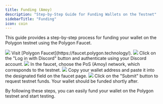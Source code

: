 ```yaml
---
title: Funding (Amoy)
description: "Step-by-Step Guide for Funding Wallets on the Testnet"
sidebarTitle: "Funding"
icon: coin
---
```


This guide provides a step-by-step process for funding your wallet on the Polygon testnet using the Polygon Faucet.

<Steps>
  <Step title="Go to the Polygon Faucet website" titleSize="h2">
    <img style={{ borderRadius: "0.5rem" }} src="./images/fund1.png" />
    Visit [Polygon Faucet](https://faucet.polygon.technology/).
  </Step>
  <Step title="Log in with Discord" titleSize="h2">
    <img style={{ borderRadius: "0.5rem" }} src="./images/fund3.png" />
    Click on the "Log in with Discord" button and authenticate using your Discord
    account.
  </Step>
  <Step title="Select the PoS (Amoy) Network" titleSize="h2">
    <img style={{ borderRadius: "0.5rem" }} src="./images/fund4.png" />
    In the faucet, choose the PoS (Amoy) network, which corresponds to the testnet.
  </Step>
  <Step title="Paste Your Wallet Address" titleSize="h2">
    <img style={{ borderRadius: "0.5rem" }} src="./images/fund5.png" />
    Copy your wallet address and paste it into the designated field on the faucet
    page.
  </Step>
  <Step title="Submit the Request" titleSize="h2">
    <img style={{ borderRadius: "0.5rem" }} src="./images/fund6.png" />
    Click on the "Submit" button to request testnet funds. Your wallet should be
    funded shortly after.
  </Step>
</Steps>

By following these steps, you can easily fund your wallet on the Polygon testnet and start testing.
